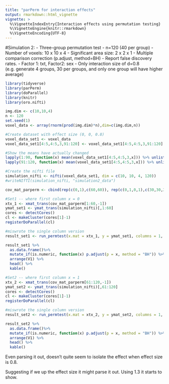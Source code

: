 ```yaml
---
title: "parPerm for interaction effects"
output: rmarkdown::html_vignette
vignette: >
  %\VignetteIndexEntry{Interaction effects using permutation testing}
  %\VignetteEngine{knitr::rmarkdown}
  %\VignetteEncoding{UTF-8}
---
```

#Simulation 2:
 - Three-group permutation test
 - n=120 (40 per group)
 - Number of voxels: 10 x 10 x 4
 - Significant area size: 2 x 2 x 1
 - Multiple comparison correction (p.adjust, method=BH)
 - Report false discovery rates. 
 - Factor 1: txt, Factor2: sex
 - Only interaction size of d=0.8
(e.g. generate 4 groups, 30 per groups, and only one group will have higher average)


```r
library(tidyverse)
library(parPerm)
library(doParallel)
library(knitr)
library(oro.nifti)
```

```r
img.dim <- c(10,10,4)
n <- 120
set.seed(1)
voxel_data <- array(rnorm(prod(img.dim)*n),dim=c(img.dim,n))

#Create dataset with effect size (0, 0, 0.8)
voxel_data_set1 <- voxel_data
voxel_data_set1[4:5,4:5,3,91:120] <- voxel_data_set1[4:5,4:5,3,91:120] + 1.3

#Show the means have actually changed
lapply(1:90, function(x) mean(voxel_data_set1[4:5,4:5,3,x])) %>% unlist() %>% mean
lapply(91:120, function(x) mean(voxel_data_set1[4:5,4:5,3,x])) %>% unlist() %>% mean

#Create the nifti file
simulation_nifti <- nifti(voxel_data_set1, dim = c(10, 10, 4, 120))
#writeNIfTI(simulation_nifti, "simulation2_data")
```

```r
cov_mat_parperm <- cbind(rep(c(0,1),c(60,60)), rep(c(0,1,0,1),c(30,30,30,30)))

#Set1 -- where first column x = 0
xtx_1 <- xmat_trans(cov_mat_parperm[1:60,-1])
ymat_set1 <- ymat_trans(simulation_nifti)[,1:60]
cores <- detectCores()
cl <- makeCluster(cores[1]-1)
registerDoParallel(cl)

#miswrote the single column version
result_set1 <- run_permtest(x.mat = xtx_1, y = ymat_set1, columns = 1, split = 2, num_perms = 10000)

result_set1 %>% 
  as.data.frame()%>%
  mutate_if(is.numeric, function(x) p.adjust(p = x, method = "BH")) %>%
  arrange(V1) %>%
  head() %>% 
  kable()
```

```r
#Set2 -- where first column x = 1
xtx_2 <- xmat_trans(cov_mat_parperm[61:120,-1])
ymat_set2 <- ymat_trans(simulation_nifti)[,61:120]
cores <- detectCores()
cl <- makeCluster(cores[1]-1)
registerDoParallel(cl)

#miswrote the single column version
result_set2 <- run_permtest(x.mat = xtx_2, y = ymat_set2, columns = 1, split = 2, num_perms = 10000)

result_set2 %>% 
  as.data.frame()%>%
  mutate_if(is.numeric, function(x) p.adjust(p = x, method = "BH")) %>%
  arrange(V1) %>%
  head() %>% 
  kable()
```

Even parsing it out, doesn't quite seem to isolate the effect when effect size is 0.8. 

Suggesting if we up the effect size it might parse it out. Using 1.3 it starts to show. 
